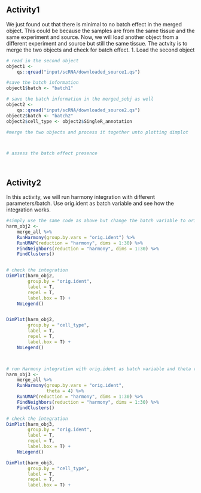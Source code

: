 
## Activity1
We just found out that there is minimal to no batch effect in the merged object. This could 
be because the samples are from the same tissue and the same experiment and source.
Now, we will load another object from a different experiment and source but still the
same tissue. The actvity is to merge the two objects and check for batch effect.
1. Load the second object
```r
# read in the second object
object1 <-
    qs::qread("input/scRNA/downloaded_source1.qs")

#save the batch information
object1$batch <- "batch1"

# save the batch information in the merged_sobj as well
object2 <-
    qs::qread("input/scRNA/downloaded_source2.qs")
object2$batch <- "batch2"
object2$cell_type <- object2$SingleR_annotation

#merge the two objects and process it together unto plotting dimplot



# assess the batch effect presence




```


## Activity2
In this activity, we will run harmony integration with different parameters/batch.
Use orig.ident as batch variable and see how the integration works.
```r

#simply use the same code as above but change the batch variable to orig.ident
harm_obj2 <-
    merge_all %>%
    RunHarmony(group.by.vars = "orig.ident") %>%
    RunUMAP(reduction = "harmony", dims = 1:30) %>%
    FindNeighbors(reduction = "harmony", dims = 1:30) %>%
    FindClusters()


# check the integration
DimPlot(harm_obj2,
        group.by = "orig.ident",
        label = T,
        repel = T,
        label.box = T) +
    NoLegend()


DimPlot(harm_obj2,
        group.by = "cell_type",
        label = T,
        repel = T,
        label.box = T) +
    NoLegend()



# run Harmony integration with orig.ident as batch variable and theta value of your preference
harm_obj3 <-
    merge_all %>%
    RunHarmony(group.by.vars = "orig.ident",
               theta = 4) %>%
    RunUMAP(reduction = "harmony", dims = 1:30) %>%
    FindNeighbors(reduction = "harmony", dims = 1:30) %>%
    FindClusters()

# check the integration
DimPlot(harm_obj3,
        group.by = "orig.ident",
        label = T,
        repel = T,
        label.box = T) +
    NoLegend()

DimPlot(harm_obj3,
        group.by = "cell_type",
        label = T,
        repel = T,
        label.box = T) +




```
